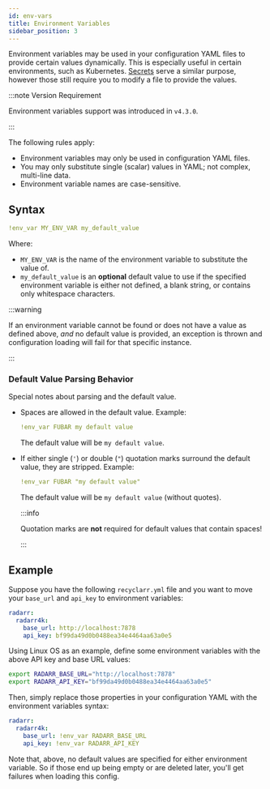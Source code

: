 ```yaml
---
id: env-vars
title: Environment Variables
sidebar_position: 3
---
```


Environment variables may be used in your configuration YAML files to provide certain values
dynamically. This is especially useful in certain environments, such as Kubernetes. [Secrets] serve
a similar purpose, however those still require you to modify a file to provide the values.

[Secrets]: ./secrets-reference.mdx

:::note Version Requirement

Environment variables support was introduced in `v4.3.0`.

:::

The following rules apply:

- Environment variables may only be used in configuration YAML files.
- You may only substitute single (scalar) values in YAML; not complex, multi-line data.
- Environment variable names are case-sensitive.

## Syntax

```yml
!env_var MY_ENV_VAR my_default_value
```

Where:

- `MY_ENV_VAR` is the name of the environment variable to substitute the value of.
- `my_default_value` is an **optional** default value to use if the specified environment variable
  is either not defined, a blank string, or contains only whitespace characters.

:::warning

If an environment variable cannot be found or does not have a value as defined above, *and* no
default value is provided, an exception is thrown and configuration loading will fail for that
specific instance.

:::

### Default Value Parsing Behavior

Special notes about parsing and the default value.

- Spaces are allowed in the default value. Example:

  ```yml
  !env_var FUBAR my default value
  ```

  The default value will be `my default value`.

- If either single (`'`) or double (`"`) quotation marks surround the default value, they are
  stripped. Example:

  ```yml
  !env_var FUBAR "my default value"
  ```

  The default value will be `my default value` (without quotes).

  :::info

  Quotation marks are **not** required for default values that contain spaces!

  :::

## Example

Suppose you have the following `recyclarr.yml` file and you want to move your `base_url` and
`api_key` to environment variables:

```yml
radarr:
  radarr4k:
    base_url: http://localhost:7878
    api_key: bf99da49d0b0488ea34e4464aa63a0e5
```

Using Linux OS as an example, define some environment variables with the above API key and base URL
values:

```bash
export RADARR_BASE_URL="http://localhost:7878"
export RADARR_API_KEY="bf99da49d0b0488ea34e4464aa63a0e5"
```

Then, simply replace those properties in your configuration YAML with the environment variables
syntax:

```yml
radarr:
  radarr4k:
    base_url: !env_var RADARR_BASE_URL
    api_key: !env_var RADARR_API_KEY
```

Note that, above, no default values are specified for either environment variable. So if those end
up being empty or are deleted later, you'll get failures when loading this config.
